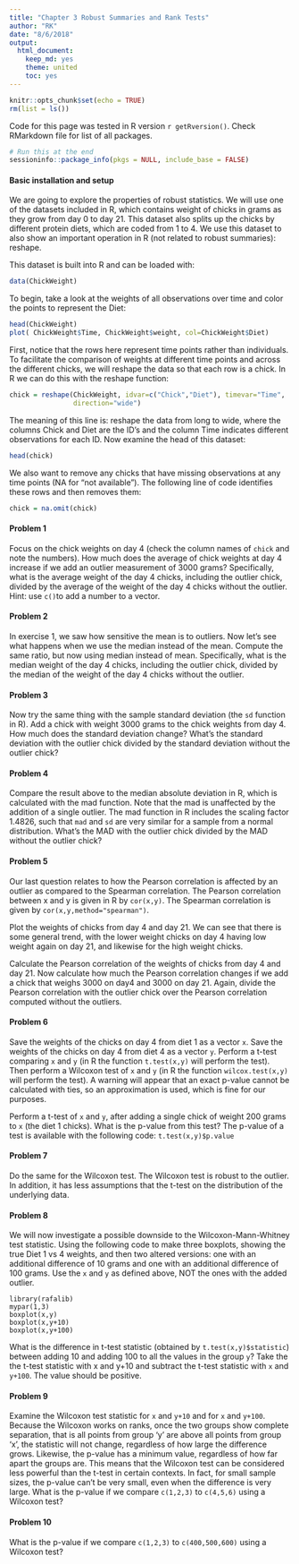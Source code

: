 ```yaml
---
title: "Chapter 3 Robust Summaries and Rank Tests"
author: "RK"
date: "8/6/2018"
output:
  html_document:
    keep_md: yes
    theme: united
    toc: yes
---
```


```r
knitr::opts_chunk$set(echo = TRUE)
rm(list = ls())
```
Code for this page was tested in R version `r getRversion()`. Check RMarkdown file for list of all packages.

```r
# Run this at the end
sessioninfo::package_info(pkgs = NULL, include_base = FALSE)
```

#### Basic installation and setup
We are going to explore the properties of robust statistics. We will use one of the datasets included in R, which contains weight of chicks in grams as they grow from day 0 to day 21. This dataset also splits up the chicks by different protein diets, which are coded from 1 to 4. We use this dataset to also show an important operation in R (not related to robust summaries): reshape.

This dataset is built into R and can be loaded with:
```r
data(ChickWeight)
```
To begin, take a look at the weights of all observations over time and color the points to represent the Diet:
```r
head(ChickWeight)
plot( ChickWeight$Time, ChickWeight$weight, col=ChickWeight$Diet)
```
First, notice that the rows here represent time points rather than individuals. To facilitate the comparison of weights at different time points and across the different chicks, we will reshape the data so that each row is a chick. In R we can do this with the reshape function:
```r
chick = reshape(ChickWeight, idvar=c("Chick","Diet"), timevar="Time",
                direction="wide")
```
The meaning of this line is: reshape the data from long to wide, where the columns Chick and Diet are the ID’s and the column Time indicates different observations for each ID. Now examine the head of this dataset:
```r
head(chick)
```
We also want to remove any chicks that have missing observations at any time points (NA for “not available”). The following line of code identifies these rows and then removes them:
```r
chick = na.omit(chick)
```


#### Problem 1

Focus on the chick weights on day 4 (check the column names of `chick` and note the numbers). How much does the average of chick weights at day 4 increase if we add an outlier measurement of 3000 grams? Specifically, what is the average weight of the day 4 chicks, including the outlier chick, divided by the average of the weight of the day 4 chicks without the outlier. Hint: use `c()`to add a number to a vector.

#### Problem 2

In exercise 1, we saw how sensitive the mean is to outliers. Now let’s see what happens when we use the median instead of the mean. Compute the same ratio, but now using median instead of mean. Specifically, what is the median weight of the day 4 chicks, including the outlier chick, divided by the median of the weight of the day 4 chicks without the outlier.

#### Problem 3

Now try the same thing with the sample standard deviation (the `sd` function in R). Add a chick with weight 3000 grams to the chick weights from day 4. How much does the standard deviation change? What’s the standard deviation with the outlier chick divided by the standard deviation without the outlier chick?

#### Problem 4

Compare the result above to the median absolute deviation in R, which is calculated with the mad function. Note that the mad is unaffected by the addition of a single outlier. The mad function in R includes the scaling factor 1.4826, such that `mad` and `sd` are very similar for a sample from a normal distribution. What’s the MAD with the outlier chick divided by the MAD without the outlier chick?

#### Problem 5

Our last question relates to how the Pearson correlation is affected by an outlier as compared to the Spearman correlation. The Pearson correlation between x and y is given in R by `cor(x,y)`. The Spearman correlation is given by `cor(x,y,method="spearman")`.

Plot the weights of chicks from day 4 and day 21. We can see that there is some general trend, with the lower weight chicks on day 4 having low weight again on day 21, and likewise for the high weight chicks.

Calculate the Pearson correlation of the weights of chicks from day 4 and day 21. Now calculate how much the Pearson correlation changes if we add a chick that weighs 3000 on day4 and 3000 on day 21. Again, divide the Pearson correlation with the outlier chick over the Pearson correlation computed without the outliers.

#### Problem 6

Save the weights of the chicks on day 4 from diet 1 as a vector `x`. Save the weights of the chicks on day 4 from diet 4 as a vector `y`. Perform a t-test comparing `x` and `y` (in R the function `t.test(x,y)` will perform the test). Then perform a Wilcoxon test of `x` and `y` (in R the function `wilcox.test(x,y)` will perform the test). A warning will appear that an exact p-value cannot be calculated with ties, so an approximation is used, which is fine for our purposes.

Perform a t-test of `x` and `y`, after adding a single chick of weight 200 grams to `x` (the diet 1 chicks). What is the p-value from this test? The p-value of a test is available with the following code: `t.test(x,y)$p.value`

#### Problem 7

Do the same for the Wilcoxon test. The Wilcoxon test is robust to the outlier. In addition, it has less assumptions that the t-test on the distribution of the underlying data.

#### Problem 8

We will now investigate a possible downside to the Wilcoxon-Mann-Whitney test statistic. Using the following code to make three boxplots, showing the true Diet 1 vs 4 weights, and then two altered versions: one with an additional difference of 10 grams and one with an additional difference of 100 grams. Use the `x` and `y` as defined above, NOT the ones with the added outlier.
```{}
library(rafalib)
mypar(1,3)
boxplot(x,y)
boxplot(x,y+10)
boxplot(x,y+100)
```

What is the difference in t-test statistic (obtained by `t.test(x,y)$statistic`) between adding 10 and adding 100 to all the values in the group `y`? Take the the t-test statistic with x and y+10 and subtract the t-test statistic with `x` and `y+100`. The value should be positive.

#### Problem 9

Examine the Wilcoxon test statistic for `x` and `y+10` and for `x` and `y+100`. Because the Wilcoxon works on ranks, once the two groups show complete separation, that is all points from group ‘y’ are above all points from group ‘x’, the statistic will not change, regardless of how large the difference grows. Likewise, the p-value has a minimum value, regardless of how far apart the groups are. This means that the Wilcoxon test can be considered less powerful than the t-test in certain contexts. In fact, for small sample sizes, the p-value can’t be very small, even when the difference is very large. What is the p-value if we compare `c(1,2,3)` to `c(4,5,6)` using a Wilcoxon test?

#### Problem 10

What is the p-value if we compare `c(1,2,3)` to `c(400,500,600)` using a Wilcoxon test?
